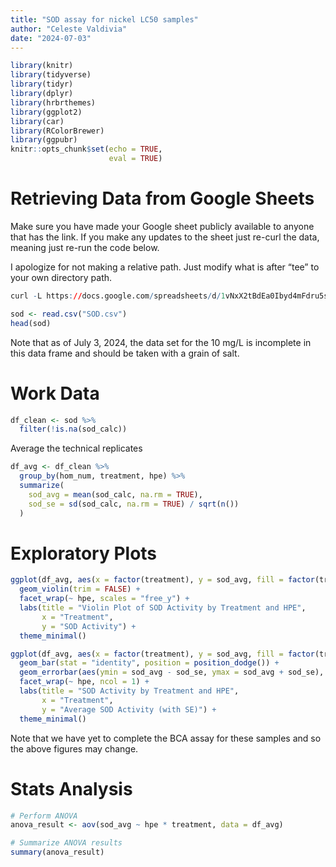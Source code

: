 ```yaml
---
title: "SOD assay for nickel LC50 samples"
author: "Celeste Valdivia"
date: "2024-07-03"
---
```


```r
library(knitr)
library(tidyverse)
library(tidyr)
library(dplyr)
library(hrbrthemes)
library(ggplot2)
library(car)
library(RColorBrewer)
library(ggpubr)
knitr::opts_chunk$set(echo = TRUE,
                      eval = TRUE)
```

# Retrieving Data from Google Sheets

Make sure you have made your Google sheet publicly available to anyone that has the link. If you make any updates to the sheet just re-curl the data, meaning just re-run the code below.

I apologize for not making a relative path. Just modify what is after "tee" to your own directory path.

```r
curl -L https://docs.google.com/spreadsheets/d/1vNxX2tBdEa0Ibyd4mFdru5sAZx0aipv37-y-hkqvJq4/export?exportFormat=csv | tee /Users/valeste/Documents/Git/tough-tunicates/posts/LC50-SOD/SOD.csv
```

```r
sod <- read.csv("SOD.csv")
head(sod)
```

Note that as of July 3, 2024, the data set for the 10 mg/L is incomplete in this data frame and should be taken with a grain of salt.

# Work Data

```r
df_clean <- sod %>%
  filter(!is.na(sod_calc))
```


Average the technical replicates
```r
df_avg <- df_clean %>%
  group_by(hom_num, treatment, hpe) %>%
  summarize(
    sod_avg = mean(sod_calc, na.rm = TRUE),
    sod_se = sd(sod_calc, na.rm = TRUE) / sqrt(n())
  )
```

# Exploratory Plots

```r

ggplot(df_avg, aes(x = factor(treatment), y = sod_avg, fill = factor(treatment))) +
  geom_violin(trim = FALSE) +
  facet_wrap(~ hpe, scales = "free_y") +
  labs(title = "Violin Plot of SOD Activity by Treatment and HPE",
       x = "Treatment",
       y = "SOD Activity") +
  theme_minimal()
```


```r
ggplot(df_avg, aes(x = factor(treatment), y = sod_avg, fill = factor(treatment))) +
  geom_bar(stat = "identity", position = position_dodge()) +
  geom_errorbar(aes(ymin = sod_avg - sod_se, ymax = sod_avg + sod_se), width = 0.2, position = position_dodge(0.9)) +
  facet_wrap(~ hpe, ncol = 1) +
  labs(title = "SOD Activity by Treatment and HPE",
       x = "Treatment",
       y = "Average SOD Activity (with SE)") +
  theme_minimal()
```

Note that we have yet to complete the BCA assay for these samples and so the above figures may change.

# Stats Analysis

```r
# Perform ANOVA
anova_result <- aov(sod_avg ~ hpe * treatment, data = df_avg)

# Summarize ANOVA results
summary(anova_result)
```

